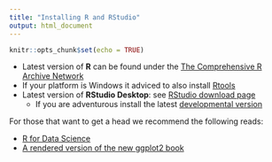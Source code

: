 ```yaml
---
title: "Installing R and RStudio"
output: html_document
---
```


```r
knitr::opts_chunk$set(echo = TRUE)
```

* Latest version of __R__ can be found under the [The Comprehensive R Archive Network](https://cran.r-project.org/)
* If your platform is Windows it adviced to also install [Rtools](https://cran.r-project.org/bin/windows/Rtools)
* Latest version of __RStudio Desktop__: see [RStudio download page](https://www.rstudio.com/products/rstudio/download/)
    * If you are adventurous install the latest [developmental version](https://www.rstudio.com/products/rstudio/download/preview)

For those that want to get a head we recommend the following reads:

  * [R for Data Science](http://r4ds.had.co.nz)
  * [A rendered version of the new ggplot2 book](http://www.hafro.is/~einarhj/education/ggplot2)